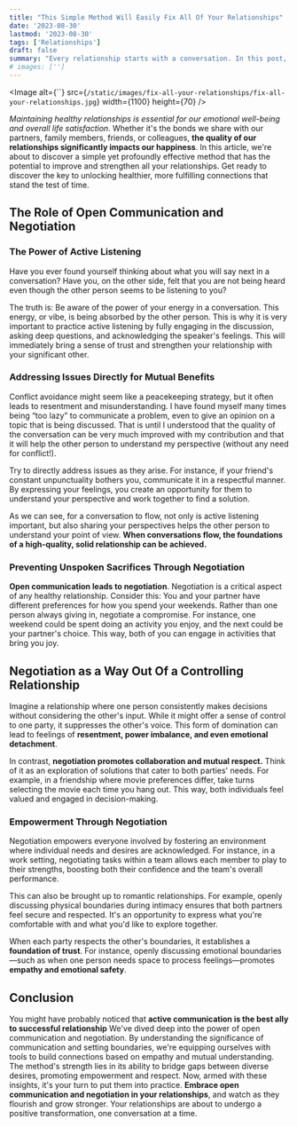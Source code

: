 ```yaml
---
title: "This Simple Method Will Easily Fix All Of Your Relationships"
date: '2023-08-30'
lastmod: '2023-08-30'
tags: ['Relationships']
draft: false
summary: "Every relationship starts with a conversation. In this post, we will explore the simplest method to achieve fulfilling conversations, eventually leading to solid, long-lasting relationships."
# images: ['']
---
```


<Image
  alt={``}
  src={`/static/images/fix-all-your-relationships/fix-all-your-relationships.jpg`}
  width={1100}
  height={70}
/>

_Maintaining healthy relationships is essential for our emotional well-being and overall life satisfaction_. Whether it's the bonds we share with our partners, family members, friends, or colleagues, **the quality of our relationships significantly impacts our happiness**. In this article, we're about to discover a simple yet profoundly effective method that has the potential to improve and strengthen all your relationships. Get ready to discover the key to unlocking healthier, more fulfilling connections that stand the test of time.

<CollapsibleTOC toc={props.toc} exclude="Introduction" />

## The Role of Open Communication and Negotiation

### The Power of Active Listening

Have you ever found yourself thinking about what you will say next in a conversation? Have you, on the other side, felt that you are not being heard even though the other person seems to be listening to you?

The truth is: Be aware of the power of your energy in a conversation. This energy, or vibe, is being absorbed by the other person. This is why it is very important to practice active listening by fully engaging in the discussion, asking deep questions, and acknowledging the speaker's feelings. This will immediately bring a sense of trust and strengthen your relationship with your significant other.

### Addressing Issues Directly for Mutual Benefits

Conflict avoidance might seem like a peacekeeping strategy, but it often leads to resentment and misunderstanding. I have found myself many times being “too lazy” to communicate a problem, even to give an opinion on a topic that is being discussed. That is until I understood that the quality of the conversation can be very much improved with my contribution and that it will help the other person to understand my perspective (without any need for conflict!).

Try to directly address issues as they arise. For instance, if your friend's constant unpunctuality bothers you, communicate it in a respectful manner. By expressing your feelings, you create an opportunity for them to understand your perspective and work together to find a solution.

As we can see, for a conversation to flow, not only is active listening important, but also sharing your perspectives helps the other person to understand your point of view. **When conversations flow, the foundations of a high-quality, solid relationship can be achieved.**

### Preventing Unspoken Sacrifices Through Negotiation

**Open communication leads to negotiation**. Negotiation is a critical aspect of any healthy relationship. Consider this: You and your partner have different preferences for how you spend your weekends. Rather than one person always giving in, negotiate a compromise. For instance, one weekend could be spent doing an activity you enjoy, and the next could be your partner's choice. This way, both of you can engage in activities that bring you joy.

## Negotiation as a Way Out Of a Controlling Relationship

Imagine a relationship where one person consistently makes decisions without considering the other's input. While it might offer a sense of control to one party, it suppresses the other's voice. This form of domination can lead to feelings of **resentment, power imbalance, and even emotional detachment**.

In contrast, **negotiation promotes collaboration and mutual respect.** Think of it as an exploration of solutions that cater to both parties' needs. For example, in a friendship where movie preferences differ, take turns selecting the movie each time you hang out. This way, both individuals feel valued and engaged in decision-making.

### Empowerment Through Negotiation

Negotiation empowers everyone involved by fostering an environment where individual needs and desires are acknowledged. For instance, in a work setting, negotiating tasks within a team allows each member to play to their strengths, boosting both their confidence and the team's overall performance.

This can also be brought up to romantic relationships. For example, openly discussing physical boundaries during intimacy ensures that both partners feel secure and respected. It's an opportunity to express what you're comfortable with and what you'd like to explore together.

When each party respects the other's boundaries, it establishes a **foundation of trust**. For instance, openly discussing emotional boundaries—such as when one person needs space to process feelings—promotes **empathy and emotional safety**.

## Conclusion

You might have probably noticed that **active communication is the best ally to successful relationship** We've dived deep into the power of open communication and negotiation. By understanding the significance of communication and setting boundaries, we're equipping ourselves with tools to build connections based on empathy and mutual understanding. The method's strength lies in its ability to bridge gaps between diverse desires, promoting empowerment and respect. Now, armed with these insights, it's your turn to put them into practice. **Embrace open communication and negotiation in your relationships**, and watch as they flourish and grow stronger. Your relationships are about to undergo a positive transformation, one conversation at a time.

